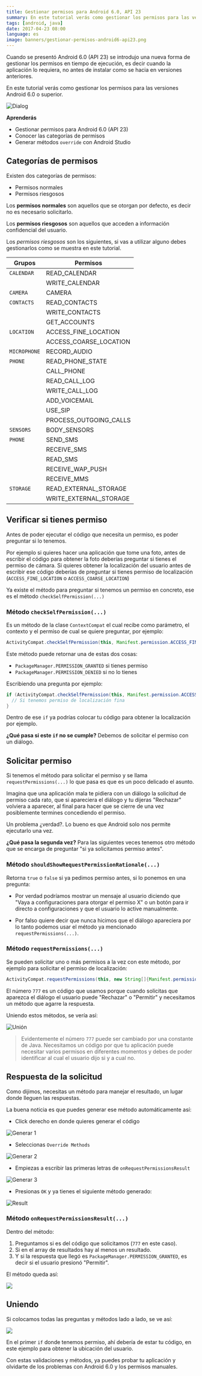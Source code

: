 ```yaml
---
title: Gestionar permisos para Android 6.0, API 23
summary: En este tutorial verás como gestionar los permisos para las versiones Android 6.0 o superior.
tags: [android, java]
date: 2017-04-23 08:00
language: es
image: banners/gestionar-permisos-android6-api23.png
---
```


Cuando se presentó Android 6.0 (API 23) se introdujo una nueva forma de gestionar los permisos en tiempo de ejecución, es decir cuando la aplicación lo requiera, no antes de instalar como se hacia en versiones anteriores.

En este tutorial verás como gestionar los permisos para las versiones Android 6.0 o superior.

![Dialog](https://res.cloudinary.com/alvareztech/image/upload/v1492702303/labs/gestionar-permisos-android6-api23/permisodialog.png)

__Aprenderás__

* Gestionar permisos para Android 6.0 (API 23)
* Conocer las categorías de permisos
* Generar métodos `override` con Android Studio

## Categorías de permisos

Existen dos categorías de permisos:

* Permisos normales
* Permisos riesgosos

Los __permisos normales__ son aquellos que se otorgan por defecto, es decir no es necesario solicitarlo.

Los __permisos riesgosos__ son aquellos que acceden a información confidencial del usuario.

Los _permisos riesgosos_ son los siguientes, si vas a utilizar alguno debes gestionarlos como se muestra en este tutorial.

| Grupos       | Permisos               |
| ------------ | ----------- |
| `CALENDAR`   | READ_CALENDAR          |
|              | WRITE_CALENDAR         |
| `CAMERA`     | CAMERA                 |
| `CONTACTS`   | READ_CONTACTS          |
|              | WRITE_CONTACTS         |
|              | GET_ACCOUNTS           |
| `LOCATION`   | ACCESS_FINE_LOCATION   |
|              | ACCESS_COARSE_LOCATION |
| `MICROPHONE` | RECORD_AUDIO           |
| `PHONE`      | READ_PHONE_STATE       |
|              | CALL_PHONE             |
|              | READ_CALL_LOG          |
|              | WRITE_CALL_LOG         |
|              | ADD_VOICEMAIL          |
|              | USE_SIP                |
|              | PROCESS_OUTGOING_CALLS |
| `SENSORS`    | BODY_SENSORS           |
| `PHONE`      | SEND_SMS               |
|              | RECEIVE_SMS            |
|              | READ_SMS               |
|              | RECEIVE_WAP_PUSH       |
|              | RECEIVE_MMS            |
| `STORAGE`    | READ_EXTERNAL_STORAGE  |
|              | WRITE_EXTERNAL_STORAGE |

## Verificar si tienes permiso

Antes de poder ejecutar el código que necesita un permiso, es poder preguntar si lo tenemos.

Por ejemplo si quieres hacer una aplicación que tome una foto, antes de escribir el código para obtener la foto deberías preguntar si tienes el permiso de cámara. Si quieres obtener la localización del usuario antes de escribir ese código deberías de preguntar si tienes permiso de localización (`ACCESS_FINE_LOCATION` o `ACCESS_COARSE_LOCATION`)

Ya existe el método para preguntar si tenemos un permiso en concreto, ese es el método `checkSelfPermission(...)`

### Método `checkSelfPermission(...)`

Es un método de la clase `ContextCompat` el cual recibe como parámetro, el contexto y el permiso de cual se quiere preguntar, por ejemplo:

```java
ActivityCompat.checkSelfPermission(this, Manifest.permission.ACCESS_FINE_LOCATION)
```

Este método puede retornar una de estas dos cosas:

* `PackageManager.PERMISSION_GRANTED` si tienes permiso
* `PackageManager.PERMISSION_DENIED` si no lo tienes

Escribiendo una pregunta por ejemplo:

```java
if (ActivityCompat.checkSelfPermission(this, Manifest.permission.ACCESS_FINE_LOCATION) == PackageManager.PERMISSION_GRANTED) {
  // Si tenemos permiso de localización fina
}
```

Dentro de ese `if` ya podrías colocar tu código para obtener la localización por ejemplo.

**¿Qué pasa si este `if` no se cumple?** Debemos de solicitar el permiso con un diálogo.

## Solicitar permiso

Si tenemos el método para solicitar el permiso y se llama `requestPermissions(...)` lo que pasa es que es un poco delicado el asunto.

Imagina que una aplicación mala te pidiera con un diálogo la solicitud de permiso cada rato, que si apareciera el diálogo y tu dijeras "Rechazar" volviera a aparecer, al final para hacer que se cierre de una vez posiblemente termines concediendo el permiso.

Un problema ¿verdad?. Lo bueno es que Android solo nos permite ejecutarlo una vez.

**¿Qué pasa la segunda vez?** Para las siguientes veces tenemos otro método que se encarga de preguntar "si ya solicitamos permiso antes".

### Método `shouldShowRequestPermissionRationale(...)`

Retorna `true` o `false` si ya pedimos permiso antes, si lo ponemos en una pregunta:

* Por verdad podríamos mostrar un mensaje al usuario diciendo que "Vaya a configuraciones para otorgar el permiso X" o un botón para ir directo a configuraciones y que el usuario lo active manualmente.

* Por falso quiere decir que nunca hicimos que el diálogo apareciera por lo tanto podemos usar el método ya mencionado `requestPermissions(...)`.

### Método `requestPermissions(...)`

Se pueden solicitar uno o más permisos a la vez con este método, por ejemplo para solicitar el permiso de localización:

```java
ActivityCompat.requestPermissions(this, new String[]{Manifest.permission.ACCESS_FINE_LOCATION}, 777);
```

El número `777` es un código que usamos porque cuando solicitas que aparezca el diálogo el usuario puede "Rechazar" o "Permitir" y necesitamos un método que agarre la respuesta.

Uniendo estos métodos, se vería así:

![Unión](https://res.cloudinary.com/alvareztech/image/upload/v1492705010/labs/gestionar-permisos-android6-api23/ifs.png)

> Evidentemente el número `777` puede ser cambiado por una constante de Java. Necesitamos un código por que tu aplicación puede necesitar varios permisos en diferentes momentos y debes de poder identificar al cual el usuario dijo si y a cual no.

## Respuesta de la solicitud

Como dijimos, necesitas un método para manejar el resultado, un lugar donde lleguen las respuestas.

La buena noticia es que puedes generar ese método automáticamente así:

* Click derecho en donde quieres generar el código

![Generar 1](https://res.cloudinary.com/alvareztech/image/upload/v1492701077/labs/gestionar-permisos-android6-api23/generate.png)

* Seleccionas `Override Methods`

![Generar 2](https://res.cloudinary.com/alvareztech/image/upload/v1492702933/labs/gestionar-permisos-android6-api23/override.png)

* Empiezas a escribir las primeras letras de `onRequestPermissionsResult`

![Generar 3](https://res.cloudinary.com/alvareztech/image/upload/v1492701341/labs/gestionar-permisos-android6-api23/onrequestpermission.png)

* Presionas `OK` y ya tienes el siguiente método generado:

![Result](https://res.cloudinary.com/alvareztech/image/upload/v1492701544/labs/gestionar-permisos-android6-api23/requestpermissionresult_code.png)


### Método `onRequestPermissionsResult(...)`

Dentro del método:

1. Preguntamos si es del código que solicitamos (`777` en este caso).
2. Si en el array de resultados hay al menos un resultado.
3. Y si la respuesta que llegó es `PackageManager.PERMISSION_GRANTED`, es decir si el usuario presionó "Permitir".

El método queda así:

![](https://res.cloudinary.com/alvareztech/image/upload/v1492703396/labs/gestionar-permisos-android6-api23/onrequestall.png)

## Uniendo

Si colocamos todas las preguntas y métodos lado a lado, se ve así:

![](https://res.cloudinary.com/alvareztech/image/upload/v1492705535/labs/gestionar-permisos-android6-api23/all.png)

En el primer `if` donde tenemos permiso, ahí debería de estar tu código, en este ejemplo para obtener la ubicación del usuario.

Con estas validaciones y métodos, ya puedes probar tu aplicación y olvidarte de los problemas con Android 6.0 y los permisos manuales.
